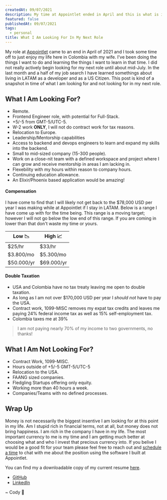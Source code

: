 ```yaml
---
createdAt: 09/07/2021
description: My time at Appointlet ended in April and this is what is important for me in my second role in the industry and what I am looking for.
featured: false
publishedAt: 09/07/2021
tags:
  - personal
title: What I Am Looking For In My Next Role
---
```



My role at [Appointlet](https://appointlet.com) came to an end in April of 2021 and I took some time off to just enjoy my life here in Colombia with my wife. I've been doing the things I want to do and learning the things I want to learn in that time. I did not really actively begin looking for my next role until about mid-July. In the last month and a half of my job search I have learned somethings about living in LATAM as a developer and as a US Citizen. This post is kind of a snapshot in time of what I am looking for and not looking for in my next role.

## What I Am Looking For?

- Remote.
- Frontend Engineer role, with potential for Full-Stack.
- +5/-5 from GMT-5/UTC-5.
- W-2 work **ONLY**, I will not do contract work for tax reasons.
- Relocation to Europe.
- Leadership/Mentorship capabilities
- Access to backend and devops engineers to learn and expand my skills into the backend.
- Small to mid-sized company (15-300 people).
- Work on a close-nit team with a defined workspace and project where I can grow and receive mentorship in areas I am lacking in.
- Flexebility with my hours within reason to company hours.
- Continuing education allowance.
- An Elixir/Phoenix based application would be amazing!

#### Compensation

I have come to find that I will likely not get back to the $78,000 USD per year I was making while at Appointlet if I stay in LATAM. Below is a range I have come up with for the time being. This range is a moving target; however I will not go below the low end of this range. If you are coming in lower than that don't waste my time or yours.

| Low 📉     | High 📈    |
| ---------- | ---------- |
| $25/hr     | $33/hr     |
| $3.800/mo  | $5.300/mo  |
| $50.000/yr | $69.000/yr |

#### Double Taxation

- USA and Colombia have no tax treaty leaving me open to double taxation.
- As long as I am not over $170,000 USD per year I _should not_ have to pay the USA.
- Contract work, 1099-MISC removes my expat tax credits and leaves me paying 24% federal income tax as well as 15% self-employment tax.
- Colombia taxes me at 39%

> I am not paying nearly 70% of my income to two governments, no thanks!

## What I Am Not Looking For?

- Contract Work, 1099-MISC.
- Hours outside of +5/-5 GMT-5/UTC-5
- Relocation to the USA.
- FAANG sized companies.
- Fledgling Startups offering only equity.
- Working more than 40 hours a week.
- Companies/Teams with no defined processes.

## Wrap Up

Money is not necessarily the biggest insentive I am looking for at this point in my life. Am I stupid rich in financial terms, not at all, but money does not bring happiness. I am rich in the company I have in my life. The most important currency to me is my time and I am getting much better at choosing what and who I invest that precious currency into. If you belive I would be a good fit for your team please feel free to reach out and [schedule a time](https://appt.link/cody-brunner-dev) to chat with me about the position using the software I built at Appointlet.

You can find my a downloadable copy of my current resume [here](https://codybrunner-dev.vercel.app/resume.pdf).

- [GitHub](https://github.com/rockchalkwushock)
- [LinkedIn](https://www.linkedin.com/in/cody-brunner)

<Signature>~ Cody 🚀</Signature>
